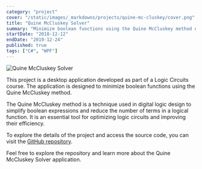 ```yaml
---
category: "project"
cover: "/static/images/_markdowns/projects/quine-mc-cluskey/cover.png"
title: "Quine McCluskey Solver"
summary: "Minimize boolean functions using the Quine McCluskey method desktop application"
startDate: "2018-12-12"
endDate: "2019-12-24"
published: true
tags: ["C#", "WPF"]
---
```


![Quine McCluskey Solver](/static/images/_markdowns/projects/quine-mc-cluskey/cover.png)

This project is a desktop application developed as part of a Logic Circuits course. The application is designed to minimize boolean functions using the Quine McCluskey method.

The Quine McCluskey method is a technique used in digital logic design to simplify boolean expressions and reduce the number of terms in a logical function. It is an essential tool for optimizing logic circuits and improving their efficiency.

To explore the details of the project and access the source code, you can visit the [GitHub repository](https://github.com/ali4heydari/QuineMcCluskey).

Feel free to explore the repository and learn more about the Quine McCluskey Solver application.
